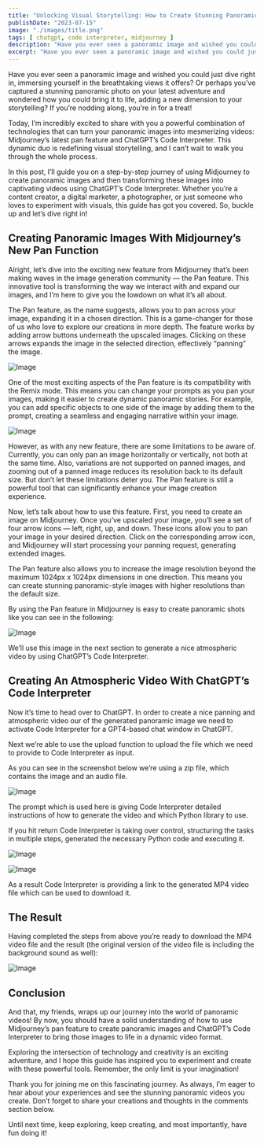 ```yaml
---
title: "Unlocking Visual Storytelling: How to Create Stunning Panoramic Videos with Midjourney and ChatGPT’s Code Interpreter"
publishDate: "2023-07-15"
image: "./images/title.png"
tags: [ chatgpt, code interpreter, midjourney ]
description: "Have you ever seen a panoramic image and wished you could just dive right in, immersing yourself in the breathtaking views it offers? Or perhaps you’ve captured a stunning panoramic photo on your latest adventure and wondered how you could bring it to life, adding a new dimension to your storytelling? If you’re nodding along, you’re in for a treat!" 
excerpt: "Have you ever seen a panoramic image and wished you could just dive right in, immersing yourself in the breathtaking views it offers? Or perhaps you’ve captured a stunning panoramic photo on your latest adventure and wondered how you could bring it to life, adding a new dimension to your storytelling? If you’re nodding along, you’re in for a treat!"
---
```


Have you ever seen a panoramic image and wished you could just dive right in, immersing yourself in the breathtaking views it offers? Or perhaps you’ve captured a stunning panoramic photo on your latest adventure and wondered how you could bring it to life, adding a new dimension to your storytelling? If you’re nodding along, you’re in for a treat!

Today, I’m incredibly excited to share with you a powerful combination of technologies that can turn your panoramic images into mesmerizing videos: Midjourney’s latest pan feature and ChatGPT’s Code Interpreter. This dynamic duo is redefining visual storytelling, and I can’t wait to walk you through the whole process.

In this post, I’ll guide you on a step-by-step journey of using Midjourney to create panoramic images and then transforming these images into captivating videos using ChatGPT’s Code Interpreter. Whether you’re a content creator, a digital marketer, a photographer, or just someone who loves to experiment with visuals, this guide has got you covered. So, buckle up and let’s dive right in!

## Creating Panoramic Images With Midjourney’s New Pan Function

Alright, let’s dive into the exciting new feature from Midjourney that’s been making waves in the image generation community — the Pan feature. This innovative tool is transforming the way we interact with and expand our images, and I’m here to give you the lowdown on what it’s all about.

The Pan feature, as the name suggests, allows you to pan across your image, expanding it in a chosen direction. This is a game-changer for those of us who love to explore our creations in more depth. The feature works by adding arrow buttons underneath the upscaled images. Clicking on these arrows expands the image in the selected direction, effectively “panning” the image.

![Image](images/10.png)

One of the most exciting aspects of the Pan feature is its compatibility with the Remix mode. This means you can change your prompts as you pan your images, making it easier to create dynamic panoramic stories. For example, you can add specific objects to one side of the image by adding them to the prompt, creating a seamless and engaging narrative within your image.

![Image](images/20.png)

However, as with any new feature, there are some limitations to be aware of. Currently, you can only pan an image horizontally or vertically, not both at the same time. Also, variations are not supported on panned images, and zooming out of a panned image reduces its resolution back to its default size. But don’t let these limitations deter you. The Pan feature is still a powerful tool that can significantly enhance your image creation experience.

Now, let’s talk about how to use this feature. First, you need to create an image on Midjourney. Once you’ve upscaled your image, you’ll see a set of four arrow icons — left, right, up, and down. These icons allow you to pan your image in your desired direction. Click on the corresponding arrow icon, and Midjourney will start processing your panning request, generating extended images.

The Pan feature also allows you to increase the image resolution beyond the maximum 1024px x 1024px dimensions in one direction. This means you can create stunning panoramic-style images with higher resolutions than the default size.

By using the Pan feature in Midjourney is easy to create panoramic shots like you can see in the following:

![Image](images/30.png)

We’ll use this image in the next section to generate a nice atmospheric video by using ChatGPT’s Code Interpreter.

## Creating An Atmospheric Video With ChatGPT’s Code Interpreter

Now it’s time to head over to ChatGPT. In order to create a nice panning and atmospheric video our of the generated panoramic image we need to activate Code Interpreter for a GPT4-based chat window in ChatGPT.

Next we’re able to use the upload function to upload the file which we need to provide to Code Interpreter as input.

As you can see in the screenshot below we’re using a zip file, which contains the image and an audio file.

![Image](images/40.png)

The prompt which is used here is giving Code Interpreter detailed instructions of how to generate the video and which Python library to use.

If you hit return Code Interpreter is taking over control, structuring the tasks in multiple steps, generated the necessary Python code and executing it.

![Image](images/50.png)

![Image](images/60.png)

As a result Code Interpreter is providing a link to the generated MP4 video file which can be used to download it.

## The Result

Having completed the steps from above you’re ready to download the MP4 video file and the result (the original version of the video file is including the background sound as well):

![Image](images/70.gif)

## Conclusion

And that, my friends, wraps up our journey into the world of panoramic videos! By now, you should have a solid understanding of how to use Midjourney’s pan feature to create panoramic images and ChatGPT’s Code Interpreter to bring those images to life in a dynamic video format.

Exploring the intersection of technology and creativity is an exciting adventure, and I hope this guide has inspired you to experiment and create with these powerful tools. Remember, the only limit is your imagination!

Thank you for joining me on this fascinating journey. As always, I’m eager to hear about your experiences and see the stunning panoramic videos you create. Don’t forget to share your creations and thoughts in the comments section below.

Until next time, keep exploring, keep creating, and most importantly, have fun doing it!

